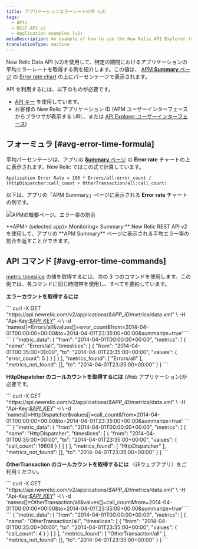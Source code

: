 ```yaml
---
title: アプリケーションエラーレートの例（v2）
tags:
  - APIs
  - REST API v2
  - Application examples (v2)
metaDescription: An example of how to use the New Relic API Explorer (v2) to get your app's average error rate percentage over a specific time period.
translationType: machine
---
```


New Relic Data API (v2)を使用して、特定の期間におけるアプリケーションの平均エラーレートを取得する例を紹介します。この値は、 [APM **Summary** ページ](/docs/apm/applications-menu/monitoring/apm-overview-page) の [Error rate chart](#avg-error-image) の上にパーセンテージで表示されます。

API を利用するには、以下のものが必要です。

- [API キー](/docs/apis/rest-api-v2/getting-started/introduction-new-relic-rest-api-v2#api_key) を使用しています。
- お客様の New Relic アプリケーション ID (APM ユーザーインターフェースからブラウザが表示する URL、または [API Explorer ユーザーインターフェース](/docs/apis/api-explorer-examples-metric-data#app_id))

## フォーミュラ [#avg-error-time-formula]

平均パーセンテージは、アプリの [**Summary** ページ](/docs/apm/applications-menu/monitoring/apm-overview-page) の **Error rate** チャートの上に表示されます。New Relic ではこの式で計算しています。

```
Application Error Rate = 100 * Errors/all:error_count / (HttpDispatcher:call_count + OtherTransaction/all:call_count)
```

以下は、アプリの「APM Summary」ページに表示される **Error rate** チャートの例です。

![APMの概要ページ。エラー率の割合](src/images/crop-apm-overview-error.png 'APMの概要ページ。エラー率の割合')

<figcaption>
  **APM> (selected app)> Monitoring> Summary:** New Relic REST API v2
  を使用して、アプリの **APM Summary**
  ページに表示される平均エラー率の割合を返すことができます。
</figcaption>

## API コマンド [#avg-error-time-commands]

[metric timeslice](/docs/data-analysis/metrics/analyze-your-metrics/data-collection-metric-timeslice-event-data#timeslice-data) の値を取得するには、次の 3 つのコマンドを使用します。この例では、各コマンドに同じ時間帯を使用し、すべてを要約しています。

**エラーカウントを取得するには**

<CollapserGroup>
  <Collapser title="エラーカウントを取得するためのコール">
    ```
    curl -X GET "https://api.newrelic.com/v2/applications/<var>$APP_ID</var>/metrics/data.xml" \
        -H "Api-Key:<a href="/docs/apis/rest-api-v2/getting-started/introduction-new-relic-rest-api-v2#api_key"><var>$API_KEY</var></a>" -i \
       -d 'names[]=Errors/all&values[]=error_count&from=2014-04-01T00:00:00+00:00&to=2014-04-01T23:35:00+00:00&summarize=true'
    ```
  </Collapser>

  <Collapser title="エラーカウントコールの出力例">
    ```
    {
        "metric_data": {
            "from": "2014-04-01T00:00:00+00:00",
            "metrics": [
                {
                    "name": "Errors/all",
                    "timeslices": [
                        {
                            "from": "2014-04-01T00:35:00+00:00",
                            "to": "2014-04-01T23:35:00+00:00",
                            "values": {
                                "error_count": 5
                            }
                        }
                    ]
                }
            ],
            "metrics_found": [
                "Errors/all"
            ],
            "metrics_not_found": [],
            "to": "2014-04-01T23:35:00+00:00"
        }
    }
    ```
  </Collapser>
</CollapserGroup>

**HttpDispatcher のコールカウントを取得するには** (Web アプリケーション)が必要です。

<CollapserGroup>
  <Collapser title="HttpDispatcher のコールカウントを取得するためのコール">
    ```
    curl -X GET "https://api.newrelic.com/v2/applications/<var>$APP_ID</var>/metrics/data.xml" \
        -H "Api-Key:<a href="/docs/apis/rest-api-v2/getting-started/introduction-new-relic-rest-api-v2#api_key"><var>$API_KEY</var></a>" -i \
       -d 'names[]=HttpDispatcher&values[]=call_count&from=2014-04-01T00:00:00+00:00&to=2014-04-01T23:35:00+00:00&summarize=true'
    ```
  </Collapser>

  <Collapser title="HttpDispatcher のコールカウントコールの出力例">
    ```
    {
        "metric_data": {
            "from": "2014-04-01T00:00:00+00:00",
            "metrics": [
                {
                    "name": "HttpDispatcher",
                    "timeslices": [
                        {
                            "from": "2014-04-01T00:35:00+00:00",
                            "to": "2014-04-01T23:35:00+00:00",
                            "values": {
                                "call_count": 19608
                            }
                        }
                    ]
                }
            ],
            "metrics_found": [
                "HttpDispatcher"
            ],
            "metrics_not_found": [],
            "to": "2014-04-01T23:35:00+00:00"
        }
    }
    ```
  </Collapser>
</CollapserGroup>

**OtherTransaction のコールカウントを取得するには** （非ウェブアプリ）をご利用ください。

<CollapserGroup>
  <Collapser title="OtherTransactionのコールカウントを取得するコール">
    ```
    curl -X GET "https://api.newrelic.com/v2/applications/<var>$APP_ID</var>/metrics/data.xml" \
        -H "Api-Key:<a href="/docs/apis/rest-api-v2/getting-started/introduction-new-relic-rest-api-v2#api_key"><var>$API_KEY</var></a>" -i \
       -d 'names[]=OtherTransaction/all&values[]=call_count&from=2014-04-01T00:00:00+00:00&to=2014-04-01T23:35:00+00:00&summarize=true'
    ```
  </Collapser>

  <Collapser title="OtherTransactionコールのカウントコールの出力例">
    ```
    {
        "metric_data": {
            "from": "2014-04-01T00:00:00+00:00",
            "metrics": [
                {
                    "name": "OtherTransaction/all",
                    "timeslices": [
                        {
                            "from": "2014-04-01T00:35:00+00:00",
                            "to": "2014-04-01T23:35:00+00:00",
                            "values": {
                                "call_count": 4
                            }
                        }
                    ]
                }
            ],
            "metrics_found": [
                "OtherTransaction/all"
            ],
            "metrics_not_found": [],
            "to": "2014-04-01T23:35:00+00:00"
        }
    }
    ```
  </Collapser>
</CollapserGroup>
